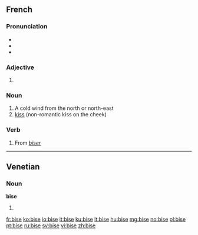 ==French==

===Pronunciation===
* {{IPA|/biz/|lang=fr}}
* {{audio|Fr-bise.ogg|Audio (France)}}
* {{homophones|bisent|bises}}

===Adjective===
{{fr-adj-form}}

# {{feminine of|bis}}

===Noun===
{{fr-noun|f}}

# A cold wind from the north or north-east
# [[kiss]] (non-romantic kiss on the cheek)

===Verb===
{{fr-verb-form}}

# From ''[[biser]]''

----

==Venetian==

===Noun===
'''bise''' {{f}}

# {{plural of|bisa|lang=vec}}

[[fr:bise]]
[[ko:bise]]
[[io:bise]]
[[it:bise]]
[[ku:bise]]
[[lt:bise]]
[[hu:bise]]
[[mg:bise]]
[[no:bise]]
[[pl:bise]]
[[pt:bise]]
[[ru:bise]]
[[sv:bise]]
[[vi:bise]]
[[zh:bise]]